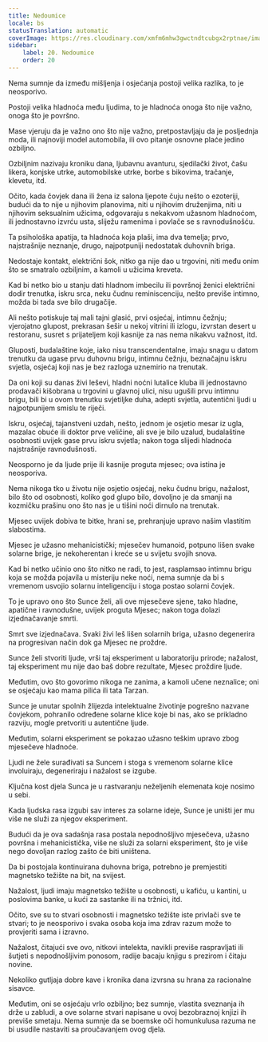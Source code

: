 ```yaml
---
title: Nedoumice
locale: bs
statusTranslation: automatic
coverImage: https://res.cloudinary.com/xmfm6mhw3gwctndtcubgx2rptnae/image/upload/v1741354419/small_cover_la_gran_rebelion_28716e29d2.webp
sidebar:
    label: 20. Nedoumice
    order: 20
---
```

Nema sumnje da između mišljenja i osjećanja postoji velika razlika, to je neosporivo.

Postoji velika hladnoća među ljudima, to je hladnoća onoga što nije važno, onoga što je površno.

Mase vjeruju da je važno ono što nije važno, pretpostavljaju da je posljednja moda, ili najnoviji model automobila, ili ovo pitanje osnovne plaće jedino ozbiljno.

Ozbiljnim nazivaju kroniku dana, ljubavnu avanturu, sjedilački život, čašu likera, konjske utrke, automobilske utrke, borbe s bikovima, tračanje, klevetu, itd.

Očito, kada čovjek dana ili žena iz salona ljepote čuju nešto o ezoteriji, budući da to nije u njihovim planovima, niti u njihovim druženjima, niti u njihovim seksualnim užicima, odgovaraju s nekakvom užasnom hladnoćom, ili jednostavno izvrću usta, sliježu ramenima i povlače se s ravnodušnošću.

Ta psihološka apatija, ta hladnoća koja plaši, ima dva temelja; prvo, najstrašnije neznanje, drugo, najpotpuniji nedostatak duhovnih briga.

Nedostaje kontakt, električni šok, nitko ga nije dao u trgovini, niti među onim što se smatralo ozbiljnim, a kamoli u užicima kreveta.

Kad bi netko bio u stanju dati hladnom imbecilu ili površnoj ženici električni dodir trenutka, iskru srca, neku čudnu reminiscenciju, nešto previše intimno, možda bi tada sve bilo drugačije.

Ali nešto potiskuje taj mali tajni glasić, prvi osjećaj, intimnu čežnju; vjerojatno glupost, prekrasan šešir u nekoj vitrini ili izlogu, izvrstan desert u restoranu, susret s prijateljem koji kasnije za nas nema nikakvu važnost, itd.

Gluposti, budalaštine koje, iako nisu transcendentalne, imaju snagu u datom trenutku da ugase prvu duhovnu brigu, intimnu čežnju, beznačajnu iskru svjetla, osjećaj koji nas je bez razloga uznemirio na trenutak.

Da oni koji su danas živi leševi, hladni noćni lutalice kluba ili jednostavno prodavači kišobrana u trgovini u glavnoj ulici, nisu ugušili prvu intimnu brigu, bili bi u ovom trenutku svjetiljke duha, adepti svjetla, autentični ljudi u najpotpunijem smislu te riječi.

Iskru, osjećaj, tajanstveni uzdah, nešto, jednom je osjetio mesar iz ugla, mazalac obuće ili doktor prve veličine, ali sve je bilo uzalud, budalaštine osobnosti uvijek gase prvu iskru svjetla; nakon toga slijedi hladnoća najstrašnije ravnodušnosti.

Neosporno je da ljude prije ili kasnije proguta mjesec; ova istina je neosporiva.

Nema nikoga tko u životu nije osjetio osjećaj, neku čudnu brigu, nažalost, bilo što od osobnosti, koliko god glupo bilo, dovoljno je da smanji na kozmičku prašinu ono što nas je u tišini noći dirnulo na trenutak.

Mjesec uvijek dobiva te bitke, hrani se, prehranjuje upravo našim vlastitim slabostima.

Mjesec je užasno mehanicistički; mjesečev humanoid, potpuno lišen svake solarne brige, je nekoherentan i kreće se u svijetu svojih snova.

Kad bi netko učinio ono što nitko ne radi, to jest, rasplamsao intimnu brigu koja se možda pojavila u misteriju neke noći, nema sumnje da bi s vremenom usvojio solarnu inteligenciju i stoga postao solarni čovjek.

To je upravo ono što Sunce želi, ali ove mjesečeve sjene, tako hladne, apatične i ravnodušne, uvijek proguta Mjesec; nakon toga dolazi izjednačavanje smrti.

Smrt sve izjednačava. Svaki živi leš lišen solarnih briga, užasno degenerira na progresivan način dok ga Mjesec ne proždre.

Sunce želi stvoriti ljude, vrši taj eksperiment u laboratoriju prirode; nažalost, taj eksperiment mu nije dao baš dobre rezultate, Mjesec proždire ljude.

Međutim, ovo što govorimo nikoga ne zanima, a kamoli učene neznalice; oni se osjećaju kao mama pilića ili tata Tarzan.

Sunce je unutar spolnih žlijezda intelektualne životinje pogrešno nazvane čovjekom, pohranilo određene solarne klice koje bi nas, ako se prikladno razviju, mogle pretvoriti u autentične ljude.

Međutim, solarni eksperiment se pokazao užasno teškim upravo zbog mjesečeve hladnoće.

Ljudi ne žele surađivati sa Suncem i stoga s vremenom solarne klice involuiraju, degeneriraju i nažalost se izgube.

Ključna kost djela Sunca je u rastvaranju neželjenih elemenata koje nosimo u sebi.

Kada ljudska rasa izgubi sav interes za solarne ideje, Sunce je uništi jer mu više ne služi za njegov eksperiment.

Budući da je ova sadašnja rasa postala nepodnošljivo mjesečeva, užasno površna i mehanicistička, više ne služi za solarni eksperiment, što je više nego dovoljan razlog zašto će biti uništena.

Da bi postojala kontinuirana duhovna briga, potrebno je premjestiti magnetsko težište na bit, na svijest.

Nažalost, ljudi imaju magnetsko težište u osobnosti, u kafiću, u kantini, u poslovima banke, u kući za sastanke ili na tržnici, itd.

Očito, sve su to stvari osobnosti i magnetsko težište iste privlači sve te stvari; to je neosporivo i svaka osoba koja ima zdrav razum može to provjeriti sama i izravno.

Nažalost, čitajući sve ovo, nitkovi intelekta, navikli previše raspravljati ili šutjeti s nepodnošljivim ponosom, radije bacaju knjigu s prezirom i čitaju novine.

Nekoliko gutljaja dobre kave i kronika dana izvrsna su hrana za racionalne sisavce.

Međutim, oni se osjećaju vrlo ozbiljno; bez sumnje, vlastita sveznanja ih drže u zabludi, a ove solarne stvari napisane u ovoj bezobraznoj knjizi ih previše smetaju. Nema sumnje da se boemske oči homunkulusa razuma ne bi usudile nastaviti sa proučavanjem ovog djela.

